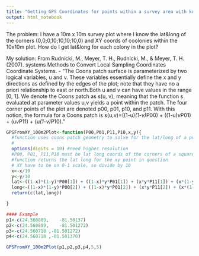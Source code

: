 ```yaml
---
title: "Getting GPS Coordinates for points within a survey area with known corners"
output: html_notebook
---
```


The problem: I have a 10m x 10m survey plot where I know the lat&long of the corners (0,0;0,10;10,10;10,0) and XY coords of coolonies within the 10x10m plot. How do I get lat&long for each colony in the plot?

My solution:
From Rudnicki, M., Meyer, T. H., Rudnicki, M., & Meyer, T. H. (2007). systems Methods to Convert Local Sampling Coordinates Coordinate Systems. - "The Coons patch surface is parameterized by two logical variables, u and v. These variables essentially define the x and y directions as defined by the edges of the plot; note that they have no a priori relationship to east or north.Both u and v can have values in the range [0, 1]. We denote the Coons patch as s(u, v), meaning that the function s evaluated at parameter values u,v yields a point within the patch. The four corner points of the plot are denoted p00, p01, p10, and p11. With this notion, the formula for a Coons patch is s(u,v)=((1-u)*(1-v)*P00) + ((1-u)*v*P01) + (u*v*P11) + (u*(1-v)*P10)."

```r
GPSFromXY_100m2Plot<-function(P00,P01,P11,P10,x,y){
  #function uses coons patch geometry to solve for the lat/long of a point on an XY grid where the lat/long of the corners of the XY grid are known. Works for a 10mx10m survey plot.
  #
  options(digits = 10) #need higher resolution
  #P00, P01, P11,P10 must be lat long coords of the corners of a square survey plot
  #function returns the lat long for the xy point in question
  # XY have to be on 0-1 scale, so divide by 10
  x<-x/10
  y<-y/10
  lat<-((1-x)*(1-y)*P00[1]) + ((1-x)*y*P01[1]) + (x*y*P11[1]) + (x*(1-y)*P10[1])
  long<-((1-x)*(1-y)*P00[2]) + ((1-x)*y*P01[2]) + (x*y*P11[2]) + (x*(1-y)*P10[2])
  return(c(lat,long))

}

#### Example
p1<-c(24.560809,	-81.50137)
p2<-c(24.560809,	-81.501272)
p3<-c(24.560718	,-81.501272)
p4<-c(24.560718	,-81.501370)

GPSFromXY_100m2Plot(p1,p2,p3,p4,5,5)
```